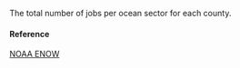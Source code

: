 The total number of jobs per ocean sector for each county.

#### Reference

[NOAA ENOW](https://coast.noaa.gov/digitalcoast/tools/enow.html)